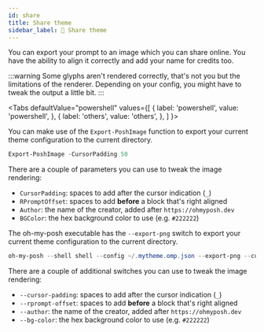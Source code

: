 ```yaml
---
id: share
title: Share theme
sidebar_label: 📸 Share theme
---
```



You can export your prompt to an image which you can share online. You have the ability to align it correctly and add your name for credits too.

:::warning
Some glyphs aren't rendered correctly, that's not you but the limitations of the renderer. Depending on your config, you might have to tweak
the output a little bit.
:::

<Tabs
  defaultValue="powershell"
  values={[
    { label: 'powershell', value: 'powershell', },
    { label: 'others', value: 'others', },
  ]
}>
<TabItem value="powershell">

You can make use of the `Export-PoshImage` function to export your current theme configuration to the current directory.

```powershell
Export-PoshImage -CursorPadding 50
```

There are a couple of parameters you can use to tweak the image rendering:

- `CursorPadding`: spaces to add after the cursor indication (`_`)
- `RPromptOffset`: spaces to add **before** a block that's right aligned
- `Author`: the name of the creator, added after `https://ohmyposh.dev`
- `BGColor`: the hex background color to use (e.g. `#222222`)

</TabItem>
<TabItem value="others">

The oh-my-posh executable has the `--export-png` switch to export your current theme configuration to the current directory.

```powershell
oh-my-posh --shell shell --config ~/.mytheme.omp.json --export-png --cursor-padding 50
```

There are a couple of additional switches you can use to tweak the image rendering:

- `--cursor-padding`: spaces to add after the cursor indication (`_`)
- `--rprompt-offset`: spaces to add **before** a block that's right aligned
- `--author`: the name of the creator, added after `https://ohmyposh.dev`
- `--bg-color`: the hex background color to use (e.g. `#222222`)

</TabItem>
</Tabs>
